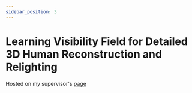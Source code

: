 ```yaml
---
sidebar_position: 3
---
```


# Learning Visibility Field for Detailed 3D Human Reconstruction and Relighting

Hosted on my supervisor's [page](https://ytrock.com/vis-fuse-page/)
